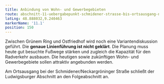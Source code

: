 ```yaml
---
title: Anbindung von Wohn- und Gewerbegebieten
route: abschnitt-11-uebergabepunkt-schmidener-strasse-bis-ortsausgang-neckarrems
latLng: 48.888032,9.240463
markerName: '11.1'
position: 150
---
```

Zwischen Grünem Ring und Ostfriedhof wird noch eine Variantendiskussion geführt. Die **genaue Linienführung ist nicht geklärt**. Die Planung muss heute gut besuchte Fußwege stärken und zugleich die Kapazität für den Radverkehr ausbauen. Die heutigen sowie zukünftigen Wohn- und Gewerbegebiete sollen attraktiv angebunden werden.

Am Ortsausgang bei der Schmidener/Neckargröninger Straße schließt der Ludwigsburger Abschnitt an den Folgeabschnitt an.
